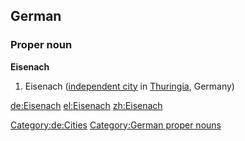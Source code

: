 ==German==
{{wikipedia}}
{{wikipedia|lang=de}}
===Proper noun===
'''Eisenach'''
# Eisenach ([[independent city]] in [[Thuringia]], Germany)
[[Category:de:Cities]]
[[Category:German proper nouns]]

[[de:Eisenach]]
[[el:Eisenach]]
[[zh:Eisenach]]